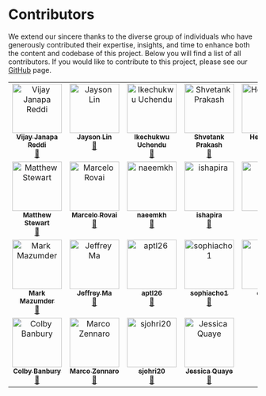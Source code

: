 # Contributors {.unnumbered}

We extend our sincere thanks to the diverse group of individuals who have generously contributed their expertise, insights, and time to enhance both the content and codebase of this project. Below you will find a list of all contributors. If you would like to contribute to this project, please see our [GitHub](https://github.com/harvard-edge/cs249r_book) page.

<!-- ALL-CONTRIBUTORS-LIST:START - Do not remove or modify this section -->
<!-- prettier-ignore-start -->
<!-- markdownlint-disable -->
<table>
  <tbody>
    <tr>
      <td align="center" valign="top" width="20%"><a href="https://github.com/profvjreddi"><img src="https://avatars.githubusercontent.com/profvjreddi?s=100" width="100px;" alt="Vijay Janapa Reddi"/><br /><sub><b>Vijay Janapa Reddi</b></sub></a><br /><a href="https=//github.com/harvard-edge/cs249r_book/commits?author=profvjreddi" title="Documentation">📖</a></td>
      <td align="center" valign="top" width="20%"><a href="https://github.com/jaysonzlin"><img src="https://avatars.githubusercontent.com/jaysonzlin?s=100" width="100px;" alt="Jayson Lin"/><br /><sub><b>Jayson Lin</b></sub></a><br /><a href="https=//github.com/harvard-edge/cs249r_book/commits?author=jaysonzlin" title="Documentation">📖</a></td>
      <td align="center" valign="top" width="20%"><a href="https://github.com/uchendui"><img src="https://avatars.githubusercontent.com/uchendui?s=100" width="100px;" alt="Ikechukwu Uchendu"/><br /><sub><b>Ikechukwu Uchendu</b></sub></a><br /><a href="https=//github.com/harvard-edge/cs249r_book/commits?author=uchendui" title="Documentation">📖</a></td>
      <td align="center" valign="top" width="20%"><a href="https://github.com/ShvetankPrakash"><img src="https://avatars.githubusercontent.com/ShvetankPrakash?s=100" width="100px;" alt="Shvetank Prakash"/><br /><sub><b>Shvetank Prakash</b></sub></a><br /><a href="https=//github.com/harvard-edge/cs249r_book/commits?author=ShvetankPrakash" title="Documentation">📖</a></td>
      <td align="center" valign="top" width="20%"><a href="https://github.com/BaeHenryS"><img src="https://avatars.githubusercontent.com/BaeHenryS?s=100" width="100px;" alt="Henry Bae"/><br /><sub><b>Henry Bae</b></sub></a><br /><a href="https=//github.com/harvard-edge/cs249r_book/commits?author=BaeHenryS" title="Documentation">📖</a></td>
    </tr>
    <tr>
      <td align="center" valign="top" width="20%"><a href="https://github.com/mpstewart1"><img src="https://avatars.githubusercontent.com/mpstewart1?s=100" width="100px;" alt="Matthew Stewart"/><br /><sub><b>Matthew Stewart</b></sub></a><br /><a href="https=//github.com/harvard-edge/cs249r_book/commits?author=mpstewart1" title="Documentation">📖</a></td>
      <td align="center" valign="top" width="20%"><a href="https://github.com/Mjrovai"><img src="https://avatars.githubusercontent.com/Mjrovai?s=100" width="100px;" alt="Marcelo Rovai"/><br /><sub><b>Marcelo Rovai</b></sub></a><br /><a href="https=//github.com/harvard-edge/cs249r_book/commits?author=Mjrovai" title="Documentation">📖</a></td>
      <td align="center" valign="top" width="20%"><a href="https://github.com/Naeemkh"><img src="https://avatars.githubusercontent.com/Naeemkh?s=100" width="100px;" alt="naeemkh"/><br /><sub><b>naeemkh</b></sub></a><br /><a href="https=//github.com/harvard-edge/cs249r_book/commits?author=Naeemkh" title="Documentation">📖</a></td>
      <td align="center" valign="top" width="20%"><a href="https://github.com/ishapira1"><img src="https://avatars.githubusercontent.com/ishapira1?s=100" width="100px;" alt="ishapira"/><br /><sub><b>ishapira</b></sub></a><br /><a href="https=//github.com/harvard-edge/cs249r_book/commits?author=ishapira1" title="Documentation">📖</a></td>
      <td align="center" valign="top" width="20%"><a href="https://github.com/DivyaAmirtharaj"><img src="https://avatars.githubusercontent.com/DivyaAmirtharaj?s=100" width="100px;" alt="Divya"/><br /><sub><b>Divya</b></sub></a><br /><a href="https=//github.com/harvard-edge/cs249r_book/commits?author=DivyaAmirtharaj" title="Documentation">📖</a></td>
    </tr>
    <tr>
      <td align="center" valign="top" width="20%"><a href="https://github.com/mmaz"><img src="https://avatars.githubusercontent.com/mmaz?s=100" width="100px;" alt="Mark Mazumder"/><br /><sub><b>Mark Mazumder</b></sub></a><br /><a href="https=//github.com/harvard-edge/cs249r_book/commits?author=mmaz" title="Documentation">📖</a></td>
      <td align="center" valign="top" width="20%"><a href="https://github.com/18jeffreyma"><img src="https://avatars.githubusercontent.com/18jeffreyma?s=100" width="100px;" alt="Jeffrey Ma"/><br /><sub><b>Jeffrey Ma</b></sub></a><br /><a href="https=//github.com/harvard-edge/cs249r_book/commits?author=18jeffreyma" title="Documentation">📖</a></td>
      <td align="center" valign="top" width="20%"><a href="https://github.com/aptl26"><img src="https://avatars.githubusercontent.com/aptl26?s=100" width="100px;" alt="aptl26"/><br /><sub><b>aptl26</b></sub></a><br /><a href="https=//github.com/harvard-edge/cs249r_book/commits?author=aptl26" title="Documentation">📖</a></td>
      <td align="center" valign="top" width="20%"><a href="https://github.com/sophiacho1"><img src="https://avatars.githubusercontent.com/sophiacho1?s=100" width="100px;" alt="sophiacho1"/><br /><sub><b>sophiacho1</b></sub></a><br /><a href="https=//github.com/harvard-edge/cs249r_book/commits?author=sophiacho1" title="Documentation">📖</a></td>
      <td align="center" valign="top" width="20%"><a href="https://github.com/oishib"><img src="https://avatars.githubusercontent.com/oishib?s=100" width="100px;" alt="oishib"/><br /><sub><b>oishib</b></sub></a><br /><a href="https=//github.com/harvard-edge/cs249r_book/commits?author=oishib" title="Documentation">📖</a></td>
    </tr>
    <tr>
      <td align="center" valign="top" width="20%"><a href="https://github.com/colbybanbury"><img src="https://avatars.githubusercontent.com/colbybanbury?s=100" width="100px;" alt="Colby Banbury"/><br /><sub><b>Colby Banbury</b></sub></a><br /><a href="https=//github.com/harvard-edge/cs249r_book/commits?author=colbybanbury" title="Documentation">📖</a></td>
      <td align="center" valign="top" width="20%"><a href="https://github.com/marcozennaro"><img src="https://avatars.githubusercontent.com/marcozennaro?s=100" width="100px;" alt="Marco Zennaro"/><br /><sub><b>Marco Zennaro</b></sub></a><br /><a href="https=//github.com/harvard-edge/cs249r_book/commits?author=marcozennaro" title="Documentation">📖</a></td>
      <td align="center" valign="top" width="20%"><a href="https://github.com/sjohri20"><img src="https://avatars.githubusercontent.com/sjohri20?s=100" width="100px;" alt="sjohri20"/><br /><sub><b>sjohri20</b></sub></a><br /><a href="https=//github.com/harvard-edge/cs249r_book/commits?author=sjohri20" title="Documentation">📖</a></td>
      <td align="center" valign="top" width="20%"><a href="https://github.com/jessicaquaye"><img src="https://avatars.githubusercontent.com/jessicaquaye?s=100" width="100px;" alt="Jessica Quaye"/><br /><sub><b>Jessica Quaye</b></sub></a><br /><a href="https=//github.com/harvard-edge/cs249r_book/commits?author=jessicaquaye" title="Documentation">📖</a></td>
    </tr>
  </tbody>
</table>

<!-- markdownlint-restore -->
<!-- prettier-ignore-end -->

<!-- ALL-CONTRIBUTORS-LIST:END -->